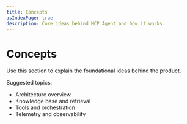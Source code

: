 ```yaml
---
title: Concepts
asIndexPage: true
description: Core ideas behind MCP Agent and how it works.
---
```


# Concepts

Use this section to explain the foundational ideas behind the product.

Suggested topics:

- Architecture overview
- Knowledge base and retrieval
- Tools and orchestration
- Telemetry and observability